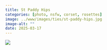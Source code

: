 ```yaml
---
title: St Paddy Hips
categories: [photo, nsfw, corset, rosettes]
image: ../www/images/ties/st-paddy-hips.jpg
image-alt: ""
date: 2025-03-17
---
```



![](../www/images/ties/st-paddy-hips.jpg)

